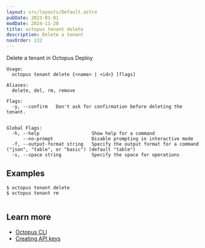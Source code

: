```yaml
---
layout: src/layouts/Default.astro
pubDate: 2023-01-01
modDate: 2024-11-20
title: octopus tenant delete
description: Delete a tenant
navOrder: 132
---
```


Delete a tenant in Octopus Deploy

```
Usage:
  octopus tenant delete {<name> | <id>} [flags]

Aliases:
  delete, del, rm, remove

Flags:
  -y, --confirm   Don't ask for confirmation before deleting the tenant.


Global Flags:
  -h, --help                   Show help for a command
      --no-prompt              Disable prompting in interactive mode
  -f, --output-format string   Specify the output format for a command ("json", "table", or "basic") (default "table")
  -s, --space string           Specify the space for operations

```

## Examples

<SamplesInstance />

```
$ octopus tenant delete
$ octopus tenant rm


```

## Learn more

- [Octopus CLI](/docs/octopus-rest-api/cli)
- [Creating API keys](/docs/octopus-rest-api/how-to-create-an-api-key)